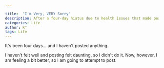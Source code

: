 ```yaml
---

title:  "I'm Very, VERY Sorry"
description: After a four-day hiatus due to health issues that made posting feel overwhelming, I'm finally feeling well enough to get back to writing. Sometimes we need to listen to our bodies and take breaks, but now I'm ready to resume sharing content with you all.
categories: Life
author: K°
tags: Life
---
```


It's been four days... and I haven't posted anything.

I haven't felt well and posting felt daunting, so I didn't do it. Now, however, I am feeling a bit better, so I am going to attempt to post.

